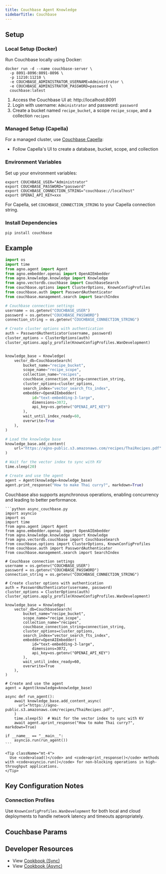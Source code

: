 ```yaml
---
title: Couchbase Agent Knowledge
sidebarTitle: Couchbase
---
```


## Setup

### Local Setup (Docker)

Run Couchbase locally using Docker:

```shell
docker run -d --name couchbase-server \
  -p 8091-8096:8091-8096 \
  -p 11210:11210 \
  -e COUCHBASE_ADMINISTRATOR_USERNAME=Administrator \
  -e COUCHBASE_ADMINISTRATOR_PASSWORD=password \
  couchbase:latest
```

1. Access the Couchbase UI at: http://localhost:8091
2. Login with username: `Administrator` and password: `password`
3. Create a bucket named `recipe_bucket`, a scope `recipe_scope`, and a collection `recipes`

### Managed Setup (Capella)

For a managed cluster, use [Couchbase Capella](https://cloud.couchbase.com/):
- Follow Capella's UI to create a database, bucket, scope, and collection

### Environment Variables

Set up your environment variables:

```shell
export COUCHBASE_USER="Administrator"
export COUCHBASE_PASSWORD="password" 
export COUCHBASE_CONNECTION_STRING="couchbase://localhost"
export OPENAI_API_KEY=xxx
```

For Capella, set `COUCHBASE_CONNECTION_STRING` to your Capella connection string.

### Install Dependencies

```shell
pip install couchbase
```

## Example

```python agent_with_knowledge.py
import os
import time
from agno.agent import Agent
from agno.embedder.openai import OpenAIEmbedder
from agno.knowledge.knowledge import Knowledge
from agno.vectordb.couchbase import CouchbaseSearch
from couchbase.options import ClusterOptions, KnownConfigProfiles
from couchbase.auth import PasswordAuthenticator
from couchbase.management.search import SearchIndex

# Couchbase connection settings
username = os.getenv("COUCHBASE_USER")
password = os.getenv("COUCHBASE_PASSWORD")
connection_string = os.getenv("COUCHBASE_CONNECTION_STRING")

# Create cluster options with authentication
auth = PasswordAuthenticator(username, password)
cluster_options = ClusterOptions(auth)
cluster_options.apply_profile(KnownConfigProfiles.WanDevelopment)


knowledge_base = Knowledge(
    vector_db=CouchbaseSearch(
        bucket_name="recipe_bucket",
        scope_name="recipe_scope",
        collection_name="recipes",
        couchbase_connection_string=connection_string,
        cluster_options=cluster_options,
        search_index="vector_search_fts_index",
        embedder=OpenAIEmbedder(
            id="text-embedding-3-large", 
            dimensions=3072, 
            api_key=os.getenv("OPENAI_API_KEY")
        ),
        wait_until_index_ready=60,
        overwrite=True
    ),
)

# Load the knowledge base
knowledge_base.add_content(
    url="https://agno-public.s3.amazonaws.com/recipes/ThaiRecipes.pdf"
)

# Wait for the vector index to sync with KV
time.sleep(20)

# Create and use the agent
agent = Agent(knowledge=knowledge_base)
agent.print_response("How to make Thai curry?", markdown=True)
```

<Card title="Async Support ⚡">
  <div className="mt-2">
    <p>
      Couchbase also supports asynchronous operations, enabling concurrency and leading to better performance.
    </p>
    
    ```python async_couchbase.py
    import asyncio
    import os
    import time
    from agno.agent import Agent
    from agno.embedder.openai import OpenAIEmbedder
    from agno.knowledge.knowledge import Knowledge
    from agno.vectordb.couchbase import CouchbaseSearch
    from couchbase.options import ClusterOptions, KnownConfigProfiles
    from couchbase.auth import PasswordAuthenticator
    from couchbase.management.search import SearchIndex

    # Couchbase connection settings
    username = os.getenv("COUCHBASE_USER")
    password = os.getenv("COUCHBASE_PASSWORD")
    connection_string = os.getenv("COUCHBASE_CONNECTION_STRING")

    # Create cluster options with authentication
    auth = PasswordAuthenticator(username, password)
    cluster_options = ClusterOptions(auth)
    cluster_options.apply_profile(KnownConfigProfiles.WanDevelopment)

    knowledge_base = Knowledge(
        vector_db=CouchbaseSearch(
            bucket_name="recipe_bucket",
            scope_name="recipe_scope",
            collection_name="recipes",
            couchbase_connection_string=connection_string,
            cluster_options=cluster_options,
            search_index="vector_search_fts_index",
            embedder=OpenAIEmbedder(
                id="text-embedding-3-large", 
                dimensions=3072, 
                api_key=os.getenv("OPENAI_API_KEY")
            ),
            wait_until_index_ready=60,
            overwrite=True
        ),
    )

    # Create and use the agent
    agent = Agent(knowledge=knowledge_base)

    async def run_agent():
        await knowledge_base.add_content_async(
          url="https://agno-public.s3.amazonaws.com/recipes/ThaiRecipes.pdf",
        )
        time.sleep(5)  # Wait for the vector index to sync with KV
        await agent.aprint_response("How to make Thai curry?", markdown=True)

    if __name__ == "__main__":
        asyncio.run(run_agent())
    ```
    
    <Tip className="mt-4">
      Use <code>aload()</code> and <code>aprint_response()</code> methods with <code>asyncio.run()</code> for non-blocking operations in high-throughput applications.
    </Tip>
  </div>
</Card>

## Key Configuration Notes

### Connection Profiles

Use `KnownConfigProfiles.WanDevelopment` for both local and cloud deployments to handle network latency and timeouts appropriately.

## Couchbase Params

<Snippet file="vectordb_couchbase_params.mdx" />

## Developer Resources

- View [Cookbook (Sync)](https://github.com/agno-agi/agno/blob/main/cookbook/knowledge/vector_db/couchbase_db/couchbase_db.py)
- View [Cookbook (Async)](https://github.com/agno-agi/agno/blob/main/cookbook/knowledge/vector_db/couchbase_db/async_couchbase_db.py)